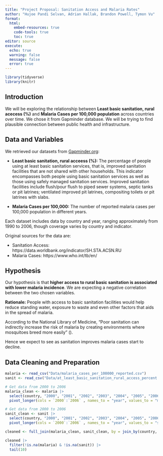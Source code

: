 ```yaml
---
title: "Project Proposal: Sanitation Access and Malaria Rates"
author: "Hujoe Pandi Selvan, Adrian Hallak, Brandon Powell, Tymon Vu"
format: 
  html:  
    embed-resources: true
    code-tools: true
    toc: true
editor: source
execute: 
  echo: true
  warning: false
  message: false
  error: true
---
```


```r
library(tidyverse)
library(knitr)
```

## Introduction

We will be exploring the relationship between **Least basic sanitation, rural acecess (%)** and **Malaria Cases per 100,000 population** across countries over time. We chose it from Gapminder database. We will be trying to find plausible connection between public health and infrastructure.

## Data and Variables

We retrieved our datasets from [Gapminder.org](https://www.gapminder.org/data/):

-   **Least basic sanitation, rural acceess (%):** The percentage of people using at least basic sanitation services, that is, improved sanitation facilities that are not shared with other households. This indicator encompasses both people using basic sanitation services as well as those using safely managed sanitation services. Improved sanitation facilities include flush/pour flush to piped sewer systems, septic tanks or pit latrines; ventilated improved pit latrines, compositing toilets or pit latrines with slabs.

-   **Malaria Cases per 100,000:** The number of reported malaria cases per 100,000 population in different years.

Each dataset includes data by country and year, ranging approximately from 1990 to 2006, though coverage varies by country and indicator.

Original sources for the data are:

-   Sanitation Access: https://data.worldbank.org/indicator/SH.STA.ACSN.RU
-   Malaria Cases: https://www.who.int/tb/en/

## Hypothesis

Our hypothesis is that **higher access to rural basic sanitation is associated with lower malaria incidence**. We are expecting a negative correlation between the two chosen variables.

**Rationale:** People with access to basic sanitation facilities would help reduce standing water, exposure to waste and even other factors that aids in the spread of malaria.

According to the National Library of Medicine, "Poor sanitation can indirectly increase the risk of malaria by creating environments where mosquitoes breed more easily" ([ ](https://pmc.ncbi.nlm.nih.gov/articles/PMC9817013/)).

Hence we expect to see as sanitation improves malaria cases start to decline.

## Data Cleaning and Preparation

```r
malaria <- read_csv("Data/malaria_cases_per_100000_reported.csv")
sanit <- read_csv("Data/at_least_basic_sanitation_rural_access_percent.csv")
```

```r
# Get data from 2000 to 2006
malaria_clean <- malaria |>
  select(country, "2000", "2001", "2002", "2003", "2004", "2005", "2006") |>
  pivot_longer(cols = `2000`:`2006` , names_to = "year", values_to = "malaria")

# Get data from 2000 to 2006
sanit_clean <- sanit |>
  select(country, "2000", "2001", "2002", "2003", "2004", "2005", "2006") |>
  pivot_longer(cols = `2000`:`2006` , names_to = "year", values_to = "sanit") 

cleaned <- full_join(malaria_clean, sanit_clean, by = join_by(country, year))

cleaned |>
  filter(!is.na(malaria) & !is.na(sanit)) |>
  tail(10)
  
```
